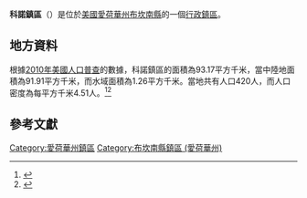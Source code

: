 {{noteTA
|G1=USState
|G2=地名
|G3=Unit
}}
{{Infobox settlement
|official_name            = 科諾鎮區
|native_name = Cono Township
|settlement_type          = [[行政鎮區|行政鎮區]]
|image_skyline            = 
|imagesize                = 
|image_map                = Map highlighting Cono Township, Buchanan County, Iowa.svg
|mapsize                  = 250px
|pushpin_map  =USA Iowa
|pushpin_label = 科諾鎮區
|pushpin_label_position   = top
|pushpin_map_caption      = 科諾鎮區在愛荷華州的位置
|subdivision_type         = [[世界政區索引|國家]]
|subdivision_type1        = [[美国州份|州份]]
|subdivision_type2        = [[愛荷華州行政区划|縣]]
|subdivision_name         = [[美国|美国]]
|subdivision_name1        = [[愛荷華州|愛荷華州]]
|subdivision_name2        = [[布坎南縣_(愛荷華州)|布坎南縣]]
|elevation_ft             = 892
|elevation_m              = 272
|timezone                 = [[北美中部時區|北美中部時區]]
|area_total_km2           = 93.17
|area_land_km2            = 91.91
|area_water_km2           = 1.26
|area_total_sq_mi         = 
|area_land_sq_mi          = 
|area_water_sq_mi         = 
|population_as_of         = [[2010年美國人口普查|2010]]
|population_footnotes     = 
|population_total         = 420
|population_density_km2   = auto
|population_density_sq_mi = auto
|utc_offset               = -6
|coordinates              = {{coord|42|20|37|N|91|46|31|W|type:city_region:US-AL_source:GNS-enwiki|display=inline,title}}
| coor_pinpoint           = 
| coordinates_footnotes   = 
|timezone_DST             = CDT
|utc_offset_DST           = -5
|postal_code_type         = [[美國郵區編號|郵區編號]]
|postal_code              = 
|area_code                = {{link-en|电话区号319|Area code 319|319}}
|blank_name = [[地名信息系统|GNIS ID]]
|blank_info = 467652
}}
'''科諾鎮區'''（{{lang-en|Cono Township}}）是位於[[美國|美國]][[愛荷華州|愛荷華州]][[布坎南縣_(愛荷華州)|布坎南縣]]的一個[[行政鎮區|行政鎮區]]。

== 地方資料 ==
根據[[2010年美國人口普查|2010年美國人口普查]]的數據，科諾鎮區的面積為93.17平方千米，當中陸地面積為91.91平方千米，而水域面積為1.26平方千米。當地共有人口420人，而人口密度為每平方千米4.51人。<ref name="GR8">{{cite web|url=http://factfinder2.census.gov|publisher=[[美国人口调查局|美国人口调查局]]|accessdate=2011-05-14|title=American FactFinder|archive-date=2013-09-11|archive-url=https://web.archive.org/web/20130911234518/http://factfinder2.census.gov/|dead-url=no}}</ref><ref>{{cite web|url=https://www.citypopulation.de/en/usa/iowa/admin/|title=USA: Iowa (Counties and Townships) - City Population}}</ref>

== 參考文獻 ==
{{reflist}}

{{布坎南縣 (愛荷華州)}}

{{DEFAULTSORT:Cono Township}}
[[Category:愛荷華州鎮區|Category:愛荷華州鎮區]]
[[Category:布坎南縣鎮區_(愛荷華州)|Category:布坎南縣鎮區 (愛荷華州)]]

{{Iowa-geo-stub}}